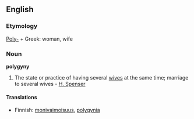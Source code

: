 ==English==

===Etymology===
[[Poly-]] + Greek: woman, wife

===Noun===
'''polygyny'''

# The state or practice of having several [[wife|wives]] at the same time; marriage to several wives - [[H. Spenser]]

====Translations====
{{top}}
*Finnish: [[monivaimoisuus]], [[polygynia]]
{{mid}}
{{bottom}}